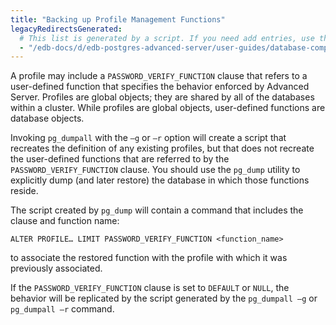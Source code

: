 ```yaml
---
title: "Backing up Profile Management Functions"
legacyRedirectsGenerated:
  # This list is generated by a script. If you need add entries, use the `legacyRedirects` key.
  - "/edb-docs/d/edb-postgres-advanced-server/user-guides/database-compatibility-for-oracle-developers-guide/9.6/Database_Compatibility_for_Oracle_Developers_Guide_v9.6.1.036.html"
---
```


<div id="backing_up_profile_management_functions" class="registered_link"></div>

A profile may include a `PASSWORD_VERIFY_FUNCTION` clause that refers to a user-defined function that specifies the behavior enforced by Advanced Server. Profiles are global objects; they are shared by all of the databases within a cluster. While profiles are global objects, user-defined functions are database objects.

Invoking `pg_dumpall` with the `–g` or `–r` option will create a script that recreates the definition of any existing profiles, but that does not recreate the user-defined functions that are referred to by the `PASSWORD_VERIFY_FUNCTION` clause. You should use the `pg_dump` utility to explicitly dump (and later restore) the database in which those functions reside.

The script created by `pg_dump` will contain a command that includes the clause and function name:

```text
ALTER PROFILE… LIMIT PASSWORD_VERIFY_FUNCTION <function_name>
```

to associate the restored function with the profile with which it was previously associated.

If the `PASSWORD_VERIFY_FUNCTION` clause is set to `DEFAULT` or `NULL`, the behavior will be replicated by the script generated by the `pg_dumpall –g` or `pg_dumpall –r` command.
